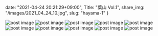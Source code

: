 date: "2021-04-24 20:21:29+09:00",
Title: "葉山 Vol.1",
share_img: "/images/2021_04_24_10.jpg",
slug: "hayama-1"
}

<img src="/images/2021_04_24_1.jpg" alt="post image" />
<img src="/images/2021_04_24_2.jpg" alt="post image" />
<img src="/images/2021_04_24_3.jpg" alt="post image" />
<img src="/images/2021_04_24_4.jpg" alt="post image" />
<img src="/images/2021_04_24_5.jpg" alt="post image" />
<img src="/images/2021_04_24_6.jpg" alt="post image" />
<img src="/images/2021_04_24_7.jpg" alt="post image" />
<img src="/images/2021_04_24_8.jpg" alt="post image" />
<img src="/images/2021_04_24_9.jpg" alt="post image" />
<img src="/images/2021_04_24_10.jpg" alt="post image" />

